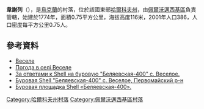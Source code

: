 {{coord|49|15|10|N|36|17|41|E|scale:100000_region:UA|display=title}}

'''韋謝列'''（{{lang-uk|Веселе}}），是[[烏克蘭|烏克蘭]]的村落，位於該國東部[[哈爾科夫州|哈爾科夫州]]，由[[佩爾沃邁西基區|佩爾沃邁西基區]]負責管轄，始建於1774年，面積0.75平方公里，海拔高度116米，2001年人口386，人口密度每平方公里0.75人。

==參考資料==
* [http://w1.c1.rada.gov.ua/pls/z7502/A005?rdat1=09.01.2009&rf7571=33845 Веселе]{{dead link|date=2018年5月 |bot=InternetArchiveBot |fix-attempted=yes }}
* [http://weather.in.ua/ua/har'kovskaja/3378 Погода в селі Веселе] {{Wayback|url=http://weather.in.ua/ua/har'kovskaja/3378 |date=20160323021830 }}
* [https://www.youtube.com/watch?v=YlRZw3WnmEk За ответами к Shell на буровую "Беляевская-400" с. Веселое. ]
* [https://www.youtube.com/watch?v=R3OUSkh5BA0 Буровая Shell "Беляевская-400" с. Веселое, Первомайский р-н ] {{Wayback|url=https://www.youtube.com/watch?v=R3OUSkh5BA0 |date=20141020142630 }}
* [https://www.youtube.com/watch?v=o6TcDKz_24Q Буровая площадка Shell «Беляевская-400».] {{Wayback|url=https://www.youtube.com/watch?v=o6TcDKz_24Q |date=20160530220425 }}

{{DEFAULTSORT:Веселе}}
[[Category:哈爾科夫州村落|Category:哈爾科夫州村落]]
[[Category:佩爾沃邁西基區村落|Category:佩爾沃邁西基區村落]]


{{Kharkiv-geo-stub}}